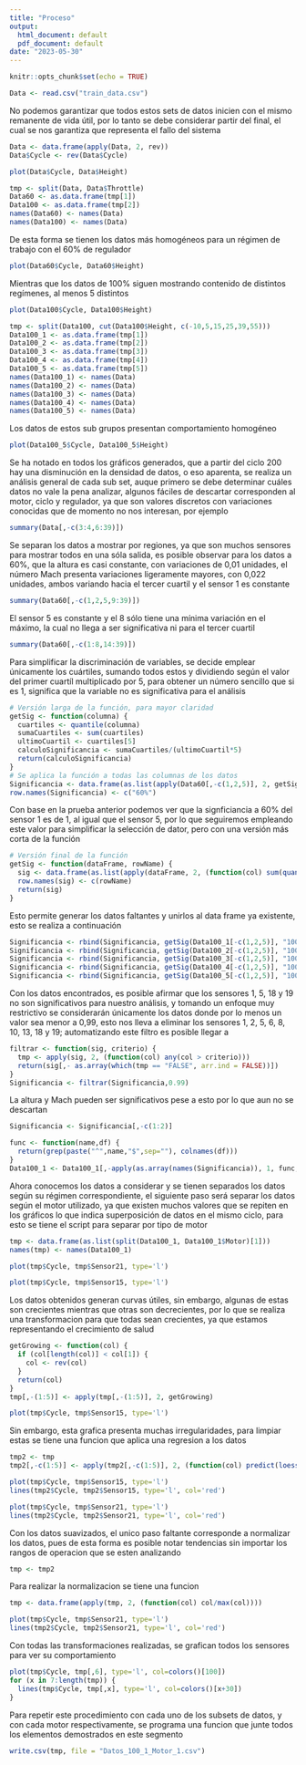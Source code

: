 ```yaml
---
title: "Proceso"
output:
  html_document: default
  pdf_document: default
date: "2023-05-30"
---
```


```r
knitr::opts_chunk$set(echo = TRUE)
```

```r
Data <- read.csv("train_data.csv")
```

No podemos garantizar que todos estos sets de datos inicien con el mismo remanente de vida útil, por lo tanto se debe considerar partir del final, el cual se nos garantiza que representa el fallo del sistema

```r
Data <- data.frame(apply(Data, 2, rev))
Data$Cycle <- rev(Data$Cycle)
```

```r
plot(Data$Cycle, Data$Height)
```

```r
tmp <- split(Data, Data$Throttle)
Data60 <- as.data.frame(tmp[1])
Data100 <- as.data.frame(tmp[2])
names(Data60) <- names(Data)
names(Data100) <- names(Data)
```

De esta forma se tienen los datos más homogéneos para un régimen de trabajo con el 60% de regulador

```r
plot(Data60$Cycle, Data60$Height)
```

Mientras que los datos de 100% siguen mostrando contenido de distintos regímenes, al menos 5 distintos

```r
plot(Data100$Cycle, Data100$Height)
```

```r
tmp <- split(Data100, cut(Data100$Height, c(-10,5,15,25,39,55)))
Data100_1 <- as.data.frame(tmp[1])
Data100_2 <- as.data.frame(tmp[2])
Data100_3 <- as.data.frame(tmp[3])
Data100_4 <- as.data.frame(tmp[4])
Data100_5 <- as.data.frame(tmp[5])
names(Data100_1) <- names(Data)
names(Data100_2) <- names(Data)
names(Data100_3) <- names(Data)
names(Data100_4) <- names(Data)
names(Data100_5) <- names(Data)
```

Los datos de estos sub grupos presentan comportamiento homogéneo

```r
plot(Data100_5$Cycle, Data100_5$Height)
```

Se ha notado en todos los gráficos generados, que a partir del ciclo 200 hay una disminución en la densidad de datos, o eso aparenta, se realiza un análisis general de cada sub set, auque primero se debe determinar cuáles datos no vale la pena analizar, algunos fáciles de descartar corresponden al motor, ciclo y regulador, ya que son valores discretos con variaciones conocidas que de momento no nos interesan, por ejemplo

```r
summary(Data[,-c(3:4,6:39)])
```

Se separan los datos a mostrar por regiones, ya que son muchos sensores para mostrar todos en una sóla salida, es posible observar para los datos a 60%, que la altura es casi constante, con variaciones de 0,01 unidades, el número Mach presenta variaciones ligeramente mayores, con 0,022 unidades, ambos variando hacia el tercer cuartil y el sensor 1 es constante

```r
summary(Data60[,-c(1,2,5,9:39)])
```

El sensor 5 es constante y el 8 sólo tiene una mínima variación en el máximo, la cual no llega a ser significativa ni para el tercer cuartil

```r
summary(Data60[,-c(1:8,14:39)])
```

Para simplificar la discriminación de variables, se decide emplear únicamente los cuártiles, sumando todos estos y dividiendo según el valor del primer cuartíl multiplicado por 5, para obtener un número sencillo que si es 1, significa que la variable no es significativa para el análisis

```r
# Versión larga de la función, para mayor claridad
getSig <- function(columna) {
  cuartiles <- quantile(columna)
  sumaCuartiles <- sum(cuartiles)
  ultimoCuartil <- cuartiles[5]
  calculoSignificancia <- sumaCuartiles/(ultimoCuartil*5)
  return(calculoSignificancia)
}
# Se aplica la función a todas las columnas de los datos
Significancia <- data.frame(as.list(apply(Data60[,-c(1,2,5)], 2, getSig)))
row.names(Significancia) <- c("60%")
```

Con base en la prueba anterior podemos ver que la signficiancia a 60% del sensor 1 es de 1, al igual que el sensor 5, por lo que seguiremos empleando este valor para simplificar la selección de dator, pero con una versión más corta de la función

```r
# Versión final de la función
getSig <- function(dataFrame, rowName) {
  sig <- data.frame(as.list(apply(dataFrame, 2, (function(col) sum(quantile(col))/(quantile(col)[5]*5)))))
  row.names(sig) <- c(rowName)
  return(sig)
}
```

Esto permite generar los datos faltantes y unirlos al data frame ya existente, esto se realiza a continuación

```r
Significancia <- rbind(Significancia, getSig(Data100_1[-c(1,2,5)], "100%_1"))
Significancia <- rbind(Significancia, getSig(Data100_2[-c(1,2,5)], "100%_2"))
Significancia <- rbind(Significancia, getSig(Data100_3[-c(1,2,5)], "100%_3"))
Significancia <- rbind(Significancia, getSig(Data100_4[-c(1,2,5)], "100%_4"))
Significancia <- rbind(Significancia, getSig(Data100_5[-c(1,2,5)], "100%_5"))
```

Con los datos encontrados, es posible afirmar que los sensores 1, 5, 18 y 19 no son significativos para nuestro análisis, y tomando un enfoque muy restrictivo se considerarán únicamente los datos donde por lo menos un valor sea menor a 0,99, esto nos lleva a eliminar los sensores 1, 2, 5, 6, 8, 10, 13, 18 y 19; automatizando este filtro es posible llegar a

```r
filtrar <- function(sig, criterio) {
  tmp <- apply(sig, 2, (function(col) any(col > criterio)))
  return(sig[,- as.array(which(tmp == "FALSE", arr.ind = FALSE))])
}
Significancia <- filtrar(Significancia,0.99)
```

La altura y Mach pueden ser significativos pese a esto por lo que aun no se descartan

```r
Significancia <- Significancia[,-c(1:2)]
```

```r
func <- function(name,df) {
  return(grep(paste("^",name,"$",sep=""), colnames(df)))
}
Data100_1 <- Data100_1[,-apply(as.array(names(Significancia)), 1, func, Data100_1)]
```

Ahora conocemos los datos a considerar y se tienen separados los datos según su régimen correspondiente, el siguiente paso será separar los datos según el motor utilizado, ya que existen muchos valores que se repiten en los gráficos lo que indica superposición de datos en el mismo ciclo, para esto se tiene el script para separar por tipo de motor

```r
tmp <- data.frame(as.list(split(Data100_1, Data100_1$Motor)[1]))
names(tmp) <- names(Data100_1)
```

```r
plot(tmp$Cycle, tmp$Sensor21, type='l')
```

```r
plot(tmp$Cycle, tmp$Sensor15, type='l')
```

Los datos obtenidos generan curvas útiles, sin embargo, algunas de estas son crecientes mientras que otras son decrecientes, por lo que se realiza una transformacion para que todas sean crecientes, ya que estamos representando el crecimiento de salud

```r
getGrowing <- function(col) {
  if (col[length(col)] < col[1]) {
    col <- rev(col)
  }
  return(col)
}
tmp[,-(1:5)] <- apply(tmp[,-(1:5)], 2, getGrowing)
```

```r
plot(tmp$Cycle, tmp$Sensor15, type='l')
```

Sin embargo, esta grafica presenta muchas irregularidades, para limpiar estas se tiene una funcion que aplica una regresion a los datos

```r
tmp2 <- tmp
tmp2[,-c(1:5)] <- apply(tmp2[,-c(1:5)], 2, (function(col) predict(loess(col~tmp2$Cycle))))
```

```r
plot(tmp$Cycle, tmp$Sensor15, type='l')
lines(tmp2$Cycle, tmp2$Sensor15, type='l', col='red')
```

```r
plot(tmp$Cycle, tmp$Sensor21, type='l')
lines(tmp2$Cycle, tmp2$Sensor21, type='l', col='red')
```

Con los datos suavizados, el unico paso faltante corresponde a normalizar los datos, pues de esta forma es posible notar tendencias sin importar los rangos de operacion que se esten analizando

```r
tmp <- tmp2
```

Para realizar la normalizacion se tiene una funcion

```r
tmp <- data.frame(apply(tmp, 2, (function(col) col/max(col))))
```

```r
plot(tmp$Cycle, tmp$Sensor21, type='l')
lines(tmp2$Cycle, tmp2$Sensor21, type='l', col='red')
```

Con todas las transformaciones realizadas, se grafican todos los sensores para ver su comportamiento

```r
plot(tmp$Cycle, tmp[,6], type='l', col=colors()[100])
for (x in 7:length(tmp)) {
  lines(tmp$Cycle, tmp[,x], type='l', col=colors()[x+30])
}
```

Para repetir este procedimiento con cada uno de los subsets de datos, y con cada motor respectivamente, se programa una funcion que junte todos los elementos demostrados en este segmento

```r
write.csv(tmp, file = "Datos_100_1_Motor_1.csv")
```
